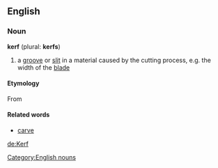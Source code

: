 ==English==
===Noun===
[[Category:English nouns]]
'''kerf''' (plural: '''kerfs''')
# a [[groove]] or [[slit]] in a material caused by the cutting process, e.g. the width of the [[blade]]
==== Etymology ====
{{etystub}}
From {{AS.}}
==== Related words ====
* [[carve]]

[[de:Kerf]]